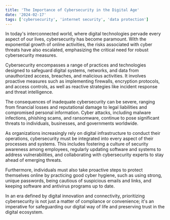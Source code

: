 ```yaml
---
title: 'The Importance of Cybersecurity in the Digital Age'
date: '2024-02-17'
tags: ['cybersecurity', 'internet security', 'data protection']
---
```


In today's interconnected world, where digital technologies pervade every aspect of our lives, cybersecurity has become paramount. With the exponential growth of online activities, the risks associated with cyber threats have also escalated, emphasizing the critical need for robust cybersecurity measures.

Cybersecurity encompasses a range of practices and technologies designed to safeguard digital systems, networks, and data from unauthorized access, breaches, and malicious activities. It involves proactive measures such as implementing firewalls, encryption protocols, and access controls, as well as reactive strategies like incident response and threat intelligence.

The consequences of inadequate cybersecurity can be severe, ranging from financial losses and reputational damage to legal liabilities and compromised personal information. Cyber attacks, including malware infections, phishing scams, and ransomware, continue to pose significant threats to individuals, businesses, and governments worldwide.

As organizations increasingly rely on digital infrastructure to conduct their operations, cybersecurity must be integrated into every aspect of their processes and systems. This includes fostering a culture of security awareness among employees, regularly updating software and systems to address vulnerabilities, and collaborating with cybersecurity experts to stay ahead of emerging threats.

Furthermore, individuals must also take proactive steps to protect themselves online by practicing good cyber hygiene, such as using strong, unique passwords, being cautious of suspicious emails and links, and keeping software and antivirus programs up to date.

In an era defined by digital innovation and connectivity, prioritizing cybersecurity is not just a matter of compliance or convenience; it's an imperative for safeguarding our digital way of life and preserving trust in the digital ecosystem.
